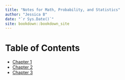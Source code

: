 ```yaml
--- 
title: "Notes for Math, Probability, and Statistics"
author: "Jessica B"
date: "`r Sys.Date()`"
site: bookdown::bookdown_site
---
```


# Table of Contents

- [Chapter 1](chapter1.Rmd)
- [Chapter 2](chapter2.Rmd)
- [Chapter 3](chapter2.Rmd)